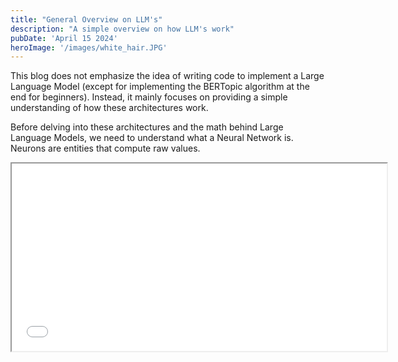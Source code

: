 ```yaml
---
title: "General Overview on LLM's"
description: "A simple overview on how LLM's work"
pubDate: 'April 15 2024'
heroImage: '/images/white_hair.JPG'
---
```



This blog does not emphasize the idea of writing code to implement a Large Language Model (except for implementing the BERTopic algorithm at the end for beginners). Instead, it mainly focuses on providing a simple understanding of how these architectures work.

Before delving into these architectures and the math behind Large Language Models, we need to understand what a Neural Network is. Neurons are entities that compute raw values.

<iframe src="/videos/TestNetwork.mp4" width="600" height="300"/>

<Comment title="Videos" content="Generated all the videos with manim python library" button="Manim"/>

With a rough idea of what a neural network is, it's time to focus on the math. How does a neural network work? General convolutional networks train the model to recognize images, for example, the numbers 1, 2, 3, 4, and 5. What do these networks calculate?

The computer or the model in our case does not actually understand what a word or an image is. We need to make it understand these concepts.

If you look at the basic layer of an image, it's just a bunch of patterns with colored pixels. We can simplify by focusing on black and white pixels, assigning values of 1 for white and 0 for black. Let's say you input an image with 28x28 pixels. How do you feed this image into data?

First, the neural network generates random weights and biases for every neuron that connects to the hidden layer. It then calculates the output at each iteration and checks the corresponding result. Based on the result, it calculates the loss at each layer and adjusts the weights and biases. This process is repeated at each layer in a backward manner, called backpropagation.

However, there's a problem with this approach: the model stops learning after a certain point due to the vanishing gradient problem if we use the sigmoid function. That's why we often use ReLU (Rectified Linear Unit) as the activation function.

See the video below to know why!

<iframe src="/videos/GradientVanishing.mp4" width="600px" height="300px" />

<br/>

To be Continued.. unfinished blog.. It sucks...I know...

